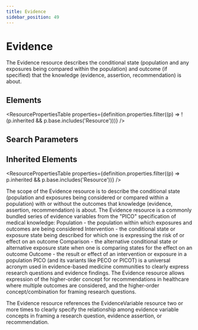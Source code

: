 ```yaml
---
title: Evidence
sidebar_position: 49
---
```



# Evidence

The <Link to="/docs/api/fhir/resources/evidence">Evidence</Link> resource describes the conditional state (population and any exposures being compared within the population) and outcome (if specified) that the knowledge (evidence, assertion, recommendation) is about.

<Tabs queryString="section">
  <TabItem value="schema" label="Schema" default>

## Elements

<ResourcePropertiesTable
  properties={definition.properties.filter((p) => !(p.inherited && p.base.includes('Resource')))}
/>

## Search Parameters

<SearchParamsTable searchParams={definition.searchParameters} />

## Inherited Elements

<ResourcePropertiesTable properties={definition.properties.filter((p) => p.inherited && p.base.includes('Resource'))} />

  </TabItem>
  <TabItem value="usage" label="Usage">
<div> <a name="bnc"></a> <p>The scope of the <Link to="/docs/api/fhir/resources/evidence">Evidence</Link> resource is to describe the conditional state (population and exposures being considered or compared within a population) with or without the outcomes that knowledge (evidence, assertion, recommendation) is about. The <Link to="/docs/api/fhir/resources/evidence">Evidence</Link> resource is a commonly bundled series of evidence variables from the "PICO" specification of medical knowledge: <Link to="/docs/api/fhir/datatypes/population">Population</Link> - the population within which exposures and outcomes are being considered  Intervention - the conditional state or exposure state being described for which one is expressing the risk of or effect on an outcome  Comparison - the alternative conditional state or alternative exposure state when one is comparing states for the effect on an outcome  Outcome - the result or effect of an intervention or exposure in a population PICO (and its variants like PECO or PICOT) is a universal acronym used in evidence-based medicine communities to clearly express research questions and evidence findings. The <Link to="/docs/api/fhir/resources/evidence">Evidence</Link> resource allows expression of the higher-order concept for recommendations in healthcare where multiple outcomes are considered, and the higher-order concept/combination for framing research questions.</p> </div>
  </TabItem>
  <TabItem value="relationships" label="Relationships">
<div> <p>The <Link to="/docs/api/fhir/resources/evidence">Evidence</Link> resource references the <Link to="/docs/api/fhir/resources/evidencevariable">EvidenceVariable</Link> resource two or more times to clearly specify the relationship among evidence variable concepts in framing a research question, evidence assertion, or recommendation.</p> </div>
  </TabItem>


</Tabs>
